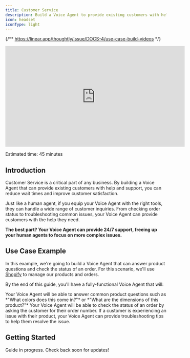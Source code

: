 ```yaml
---
title: Customer Service
description: Build a Voice Agent to provide existing customers with help and support
icon: headset
iconType: light
---
```


{/** https://linear.app/thoughtly/issue/DOCS-4/use-case-build-videos */}

<Frame caption="Building a Customer Service Voice Agent">
    <iframe
        width="560"
        height="315"
        src="https://www.youtube.com/embed/KzHVSHHe8ss"
        title="YouTube video player"
        frameborder="0"
        allow="accelerometer; autoplay; clipboard-write; encrypted-media; gyroscope; picture-in-picture"
        allowfullscreen
        style={{ borderRadius: 10 }}
    ></iframe>
</Frame>

<Icon icon="clock" iconType="light" /> Estimated time: 45 minutes

## Introduction

Customer Service is a critical part of any business. By building a Voice Agent that can provide existing customers with help and support, you can reduce wait times and improve customer satisfaction.

Just like a human agent, if you equip your Voice Agent with the right tools, they can handle a wide range of customer inquiries. From checking order status to troubleshooting common issues, your Voice Agent can provide customers with the help they need.

**The best part? Your Voice Agent can provide 24/7 support, freeing up your human agents to focus on more complex issues.**

## Use Case Example

In this example, we're going to build a Voice Agent that can answer product questions and check the status of an order. For this scenario, we'll use [Shopify](/integrations/e-commerce/shopify) to manage our products and orders.

By the end of this guide, you'll have a fully-functional Voice Agent that will:

<Steps>
    <Step title="Answer product questions">
        Your Voice Agent will be able to answer common product questions such as *"What colors does this come in?"* or *"What are the dimensions of this product?"*
    </Step>
    <Step title="Check order status">
        Your Voice Agent will be able to check the status of an order by asking the customer for their order number.
    </Step>
    <Step title="Provide troubleshooting tips">
        If a customer is experiencing an issue with their product, your Voice Agent can provide troubleshooting tips to help them resolve the issue.
    </Step>
</Steps>

## Getting Started

<Info>Guide in progress. Check back soon for updates!</Info>
